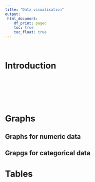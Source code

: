 ```yaml
---
title: "Data visualisation"
output: 
 html_document:
    df_print: paged
    toc: true
    toc_float: true
---
```


<i class="fas fa-chart-area fa-5x"></i>

</br>

# Introduction

</br>


</br>
</br>
</br>

# Graphs

## Graphs for numeric data

## Grapgs for categorical data

# Tables

